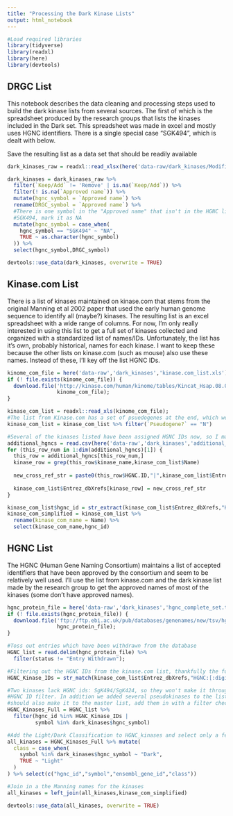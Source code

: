 ```yaml
---
title: "Processing the Dark Kinase Lists"
output: html_notebook
---
```


```r
#Load required libraries
library(tidyverse)
library(readxl)
library(here)
library(devtools)
```

## DRGC List

This notebook describes the data cleaning and processing steps used to build the dark kinase lists from several sources. The first of which is the spreadsheet produced by the research groups that lists the kinases included in the Dark set. This spreadsheet was made in excel and mostly uses HGNC identifiers. There is a single special case "SGK494", which is dealt with below.

Save the resulting list as a data set that should be readily available 

```r
dark_kinases_raw = readxl::read_xlsx(here('data-raw/dark_kinases/Modified IDG Kinase List for NIH.xlsx'))

dark_kinases = dark_kinases_raw %>%
  filter(`Keep/Add` != 'Remove' | is.na(`Keep/Add`)) %>%
  filter(! is.na(`Approved name`)) %>%
  mutate(hgnc_symbol = `Approved name`) %>%
  rename(DRGC_symbol = `Approved name`) %>%
  #There is one symbol in the "Approved name" that isn't in the HGNC list:
  #SGK494, mark it as NA
  mutate(hgnc_symbol = case_when(
    hgnc_symbol == "SGK494" ~ "NA",
    TRUE ~ as.character(hgnc_symbol)
  )) %>%
  select(hgnc_symbol,DRGC_symbol)

devtools::use_data(dark_kinases, overwrite = TRUE)
```

## Kinase.com List

There is a list of kinases maintained on kinase.com that stems from the original Manning et al 2002 paper that used the early human genome sequence to identify all (maybe?) kinases. The resulting list is an excel spreadsheet with a wide range of columns. For now, I'm only really interested in using this list to get a full set of kinases collected and organized with a standardized list of names/IDs. Unfortunately, the list has it's own, probably historical, names for each kinase. I want to keep these because the other lists on kinase.com (such as mouse) also use these names. Instead of these, I'll key off the list HGNC IDs.

```r
kinome_com_file = here('data-raw','dark_kinases','kinase.com_list.xls')
if (! file.exists(kinome_com_file)) {
  download.file('http://kinase.com/human/kinome/tables/Kincat_Hsap.08.02.xls',
                kinome_com_file);
}

kinase_com_list = readxl::read_xls(kinome_com_file);
#The list from Kinase.com has a set of psuedogenes at the end, which we won't work with
kinase_com_list = kinase_com_list %>% filter(`Pseudogene?` == "N")

#Several of the kinases listed have been assigned HGNC IDs now, so I manually made a list of these 
additional_hgncs = read.csv(here('data-raw','dark_kinases','additional_hgnc_IDs.csv'))
for (this_row_num in 1:dim(additional_hgncs)[1]) {
  this_row = additional_hgncs[this_row_num,]
  kinase_row = grep(this_row$kinase_name,kinase_com_list$Name)
  
  new_cross_ref_str = paste0(this_row$HGNC.ID,"|",kinase_com_list$Entrez_dbXrefs[kinase_row])
  
  kinase_com_list$Entrez_dbXrefs[kinase_row] = new_cross_ref_str
}

kinase_com_list$hgnc_id = str_extract(kinase_com_list$Entrez_dbXrefs,"HGNC:[:digit:]+")
kinase_com_simplified = kinase_com_list %>%
  rename(kinase_com_name = Name) %>%
  select(kinase_com_name,hgnc_id)
```

## HGNC List

The HGNC (Human Gene Naming Consortium) maintains a list of accepted identifiers that have been approved by the consortium and seem to be relatively well used. I'll use the list from kinase.com and the dark kinase list made by the research group to get the approved names of most of the kinases (some don't have approved names).

```r
hgnc_protein_file = here('data-raw','dark_kinases','hgnc_complete_set.txt')
if (! file.exists(hgnc_protein_file)) {
  download.file('ftp://ftp.ebi.ac.uk/pub/databases/genenames/new/tsv/hgnc_complete_set.txt',
                hgnc_protein_file);
}

#Toss out entries which have been withdrawn from the database
HGNC_list = read.delim(hgnc_protein_file) %>%
  filter(status != "Entry Withdrawn");

#Filtering out the HGNC IDs from the kinase.com list, thankfully the format of the ID is identical to that used on the HGNC
HGNC_Kinase_IDs = str_match(kinase_com_list$Entrez_dbXrefs,"HGNC:[:digit:]+")

#Two kinases lack HGNC ids: SgK494/SgK424, so they won't make it through the
#HGNC ID filter. In addition we added several pseudokinases to the list, so they
#should also make it to the master list, add them in with a filter check.
HGNC_Kinases_Full = HGNC_list %>%
  filter(hgnc_id %in% HGNC_Kinase_IDs |
         symbol %in% dark_kinases$hgnc_symbol)

#Add the Light/Dark Classification to HGNC_kinases and select only a few columns
all_kinases = HGNC_Kinases_Full %>% mutate(
  class = case_when(
    symbol %in% dark_kinases$hgnc_symbol ~ "Dark",
    TRUE ~ "Light"
  )
) %>% select(c("hgnc_id","symbol","ensembl_gene_id","class"))

#Join in a the Manning names for the kinases
all_kinases = left_join(all_kinases,kinase_com_simplified)

devtools::use_data(all_kinases, overwrite = TRUE)
```
